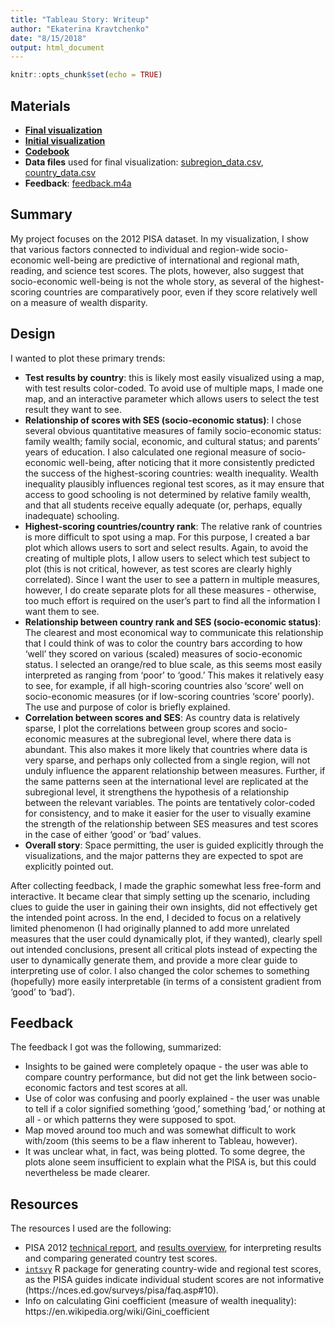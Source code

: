 ```yaml
---
title: "Tableau Story: Writeup"
author: "Ekaterina Kravtchenko"
date: "8/15/2018"
output: html_document
---
```


```r
knitr::opts_chunk$set(echo = TRUE)
```

## Materials

* [**Final visualization**](https://public.tableau.com/views/PISA_wealth_final/TheRelationshipBetweenSocio-EconomicWell-BeingandPISATestPerformance?:embed=y&:display_count=yes&publish=yes)
* [**Initial visualization**](https://public.tableau.com/shared/6G4FQZ4J8?:display_count=yes)
* [**Codebook**](./codebook.html)
* **Data files** used for final visualization: [subregion_data.csv](./supporting_files/subregion_data.csv), [country_data.csv](./supporting_files/country_data.csv)
* **Feedback**: [feedback.m4a](./supporting_files/feedback.m4a)

## Summary

My project focuses on the 2012 PISA dataset.  In my visualization, I show that various factors connected to individual and region-wide socio-economic well-being are predictive of international and regional math, reading, and science test scores.  The plots, however, also suggest that socio-economic well-being is not the whole story, as several of the highest-scoring countries are comparatively poor, even if they score relatively well on a measure of wealth disparity.

## Design

I wanted to plot these primary trends:

* **Test results by country**: this is likely most easily visualized using a map, with test results color-coded.  To avoid use of multiple maps, I made one map, and an interactive parameter which allows users to select the test result they want to see.
* **Relationship of scores with SES (socio-economic status)**: I chose several obvious quantitative measures of family socio-economic status: family wealth; family social, economic, and cultural status; and parents' years of education.  I also calculated one regional measure of socio-economic well-being, after noticing that it more consistently predicted the success of the highest-scoring countries: wealth inequality.  Wealth inequality plausibly influences regional test scores, as it may ensure that access to good schooling is not determined by relative family wealth, and that all students receive equally adequate (or, perhaps, equally inadequate) schooling.
* **Highest-scoring countries/country rank**: The relative rank of countries is more difficult to spot using a map.  For this purpose, I created a bar plot which allows users to sort and select results.  Again, to avoid the creating of multiple plots, I allow users to select which test subject to plot (this is not critical, however, as test scores are clearly highly correlated).  Since I want the user to see a pattern in multiple measures, however, I do create separate plots for all these measures - otherwise, too much effort is required on the user's part to find all the information I want them to see.
* **Relationship between country rank and SES (socio-economic status)**: The clearest and most economical way to communicate this relationship that I could think of was to color the country bars according to how 'well' they scored on various (scaled) measures of socio-economic status.  I selected an orange/red to blue scale, as this seems most easily interpreted as ranging from 'poor' to 'good.'  This makes it relatively easy to see, for example, if all high-scoring countries also 'score' well on socio-economic measures (or if low-scoring countries 'score' poorly).  The use and purpose of color is briefly explained.
* **Correlation between scores and SES**: As country data is relatively sparse, I plot the correlations between group scores and socio-economic measures at the subregional level, where there data is abundant.  This also makes it more likely that countries where data is very sparse, and perhaps only collected from a single region, will not unduly influence the apparent relationship between measures.  Further, if the same patterns seen at the international level are replicated at the subregional level, it strengthens the hypothesis of a relationship between the relevant variables.  The points are tentatively color-coded for consistency, and to make it easier for the user to visually examine the strength of the relationship between SES measures and test scores in the case of either 'good' or 'bad' values.
* **Overall story**: Space permitting, the user is guided explicitly through the visualizations, and the major patterns they are expected to spot are explicitly pointed out.

After collecting feedback, I made the graphic somewhat less free-form and interactive.  It became clear that simply setting up the scenario, including clues to guide the user in gaining their own insights, did not effectively get the intended point across.  In the end, I decided to focus on a relatively limited phenomenon (I had originally planned to add more unrelated measures that the user could dynamically plot, if they wanted), clearly spell out intended conclusions, present all critical plots instead of expecting the user to dynamically generate them, and provide a more clear guide to interpreting use of color.  I also changed the color schemes to something (hopefully) more easily interpretable (in terms of a consistent gradient from 'good' to 'bad').

## Feedback

The feedback I got was the following, summarized:

* Insights to be gained were completely opaque - the user was able to compare country performance, but did not get the link between socio-economic factors and test scores at all.
* Use of color was confusing and poorly explained - the user was unable to tell if a color signified something 'good,' something 'bad,' or nothing at all - or which patterns they were supposed to spot.
* Map moved around too much and was somewhat difficult to work with/zoom (this seems to be a flaw inherent to Tableau, however).
* It was unclear what, in fact, was being plotted.  To some degree, the plots alone seem insufficient to explain what the PISA is, but this could nevertheless be made clearer.

## Resources

The resources I used are the following:

* PISA 2012 [technical report](./supporting_files/PISA-2012-technical-report-final.pdf), and [results overview](./supporting_files/pisa-2012-results-overview.pdf), for interpreting results and comparing generated country test scores.
* [`intsvy`](https://www.jstatsoft.org/article/view/v081i07/0) R package for generating country-wide and regional test scores, as the PISA guides indicate individual student scores are not informative (https://nces.ed.gov/surveys/pisa/faq.asp#10).
* Info on calculating Gini coefficient (measure of wealth inequality): https://en.wikipedia.org/wiki/Gini_coefficient